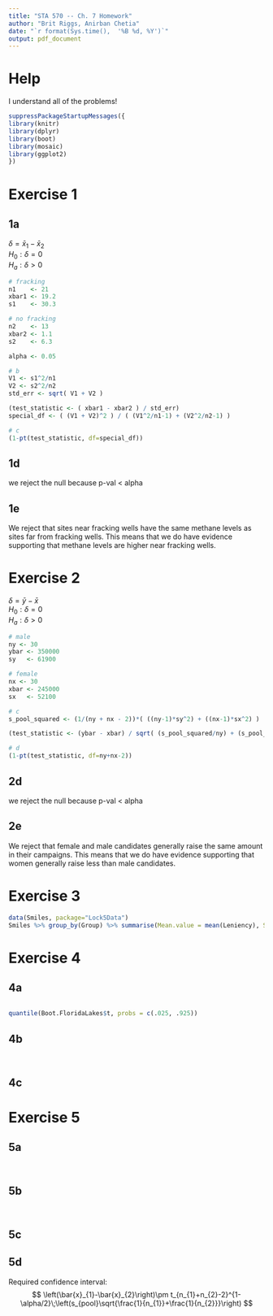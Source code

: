 ---
title: "STA 570 -- Ch. 7 Homework"
author: "Brit Riggs, Anirban Chetia"
date: "`r format(Sys.time(),  '%B %d, %Y')`"
output: pdf_document
---

# Help

I understand all of the problems!

```{r, message = FALSE, warning = FALSE, echo = FALSE}
suppressPackageStartupMessages({
library(knitr)
library(dplyr)
library(boot)
library(mosaic)
library(ggplot2)
})
```
# Exercise 1

## 1a

$\delta = \bar{x}_{1} - \bar{x}_{2}$  
$H_{0}: \delta = 0$  
$H_{a}: \delta > 0$  

```{r}
# fracking
n1    <- 21
xbar1 <- 19.2
s1    <- 30.3

# no fracking
n2    <- 13
xbar2 <- 1.1
s2    <- 6.3

alpha <- 0.05

# b
V1 <- s1^2/n1
V2 <- s2^2/n2
std_err <- sqrt( V1 + V2 )

(test_statistic <- ( xbar1 - xbar2 ) / std_err)
special_df <- ( (V1 + V2)^2 ) / ( (V1^2/n1-1) + (V2^2/n2-1) )

# c
(1-pt(test_statistic, df=special_df))
```
## 1d  
we reject the null because p-val < alpha  


## 1e  
We reject that sites near fracking wells have the same methane levels as sites far from fracking wells. This means that we do have evidence supporting that methane levels are higher near fracking wells.

\textbf{GOT IT}

# Exercise 2

$\delta = \bar{y} - \bar{x}$  
$H_{0}: \delta = 0$  
$H_{a}: \delta > 0$  
        
```{r}
# male
ny <- 30
ybar <- 350000
sy   <- 61900

# female
nx <- 30
xbar <- 245000
sx   <- 52100

# c
s_pool_squared <- (1/(ny + nx - 2))*( ((ny-1)*sy^2) + ((nx-1)*sx^2) )

(test_statistic <- (ybar - xbar) / sqrt( (s_pool_squared/ny) + (s_pool_squared/nx) ))

# d
(1-pt(test_statistic, df=ny+nx-2))
```
## 2d  
we reject the null because p-val < alpha  


## 2e  
We reject that female and male candidates generally raise the same amount in their campaigns. This means that we do have evidence supporting that women generally raise less than male candidates.


\textbf{GOT IT}

# Exercise 3

```{r}
data(Smiles, package="Lock5Data")
Smiles %>% group_by(Group) %>% summarise(Mean.value = mean(Leniency), Standard.Deviation.value = sd(Leniency)) %>% kable()
```

\textbf{GOT IT}

# Exercise 4

## 4a

```{r}

```




```{r}
quantile(Boot.FloridaLakes$t, probs = c(.025, .925))
```

\textbf{GOT IT}

## 4b

```{r}

```



```{r}

```

## 4c

# Exercise 5

## 5a

```{r}

```


```{r}

```

## 5b


```{r}

```


```{r}

```

## 5c


## 5d

Required confidence interval:
$$
\left(\bar{x}_{1}-\bar{x}_{2}\right)\pm t_{n_{1}+n_{2}-2}^{1-\alpha/2}\;\left(s_{pool}\sqrt{\frac{1}{n_{1}}+\frac{1}{n_{2}}}\right)
$$
